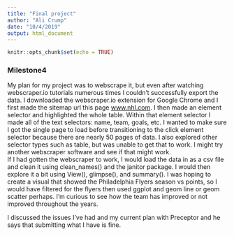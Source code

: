 ```yaml
---
title: "Final project"
author: "Ali Crump"
date: "10/4/2019"
output: html_document
---
```


```r
knitr::opts_chunk$set(echo = TRUE)
```

### Milestone4

My plan for my project was to webscrape it, but even after watching webscraper.io tutorials numerous times I couldn't successfully export the data. I downloaded the webscraper.io extension for Google Chrome and I first made the sitemap url this page [www.nhl.com](http://www.nhl.com/stats/player?reportType=season&seasonFrom=19171918&seasonTo=20192020&gameType=2&filter=gamesPlayed,gte,1&sort=points,goals,assists). I then made an element selector and highlighted the whole table. Within that element selector I made all of the text selectors: name, team, goals, etc. I wanted to make sure I got the single page to load before transitioning to the click element selector because there are nearly 50 pages of data. I also explored other selector types such as table, but was unable to get that to work. I might try another webscraper software and see if that might work.  
If I had gotten the webscraper to work, I would load the data in as a csv file and clean it using clean_names() and the janitor package. I would then explore it a bit using View(), glimpse(), and summary(). I was hoping to create a visual that showed the Philadelphia Flyers season vs points, so I would have filtered for the flyers then used ggplot and geom line or geom scatter perhaps. I'm curious to see how the team has improved or not improved throughout the years.    

I discussed the issues I've had and my current plan with Preceptor and he says that submitting what I have is fine. 